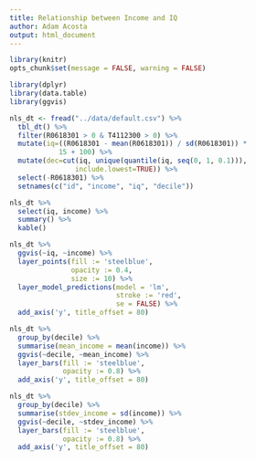 ```yaml
---
title: Relationship between Income and IQ
author: Adam Acosta
output: html_document
---
```


```r
library(knitr)
opts_chunk$set(message = FALSE, warning = FALSE)
```

```r
library(dplyr)
library(data.table)
library(ggvis)

nls_dt <- fread("../data/default.csv") %>%
  tbl_dt() %>%
  filter(R0618301 > 0 & T4112300 > 0) %>%
  mutate(iq=((R0618301 - mean(R0618301)) / sd(R0618301)) * 
            15 + 100) %>%
  mutate(dec=cut(iq, unique(quantile(iq, seq(0, 1, 0.1))),
                include.lowest=TRUE)) %>%
  select(-R0618301) %>%
  setnames(c("id", "income", "iq", "decile"))

nls_dt %>%
  select(iq, income) %>%
  summary() %>%
  kable()
```

```r
nls_dt %>%
  ggvis(~iq, ~income) %>%
  layer_points(fill := 'steelblue', 
               opacity := 0.4, 
               size := 10) %>%
  layer_model_predictions(model = 'lm', 
                          stroke := 'red', 
                          se = FALSE) %>%
  add_axis('y', title_offset = 80)
```

```r
nls_dt %>% 
  group_by(decile) %>%
  summarise(mean_income = mean(income)) %>%
  ggvis(~decile, ~mean_income) %>%
  layer_bars(fill := 'steelblue', 
             opacity := 0.8) %>%
  add_axis('y', title_offset = 80)
```

```r
nls_dt %>%
  group_by(decile) %>%
  summarise(stdev_income = sd(income)) %>%
  ggvis(~decile, ~stdev_income) %>%
  layer_bars(fill := 'steelblue', 
             opacity := 0.8) %>%
  add_axis('y', title_offset = 80)
```